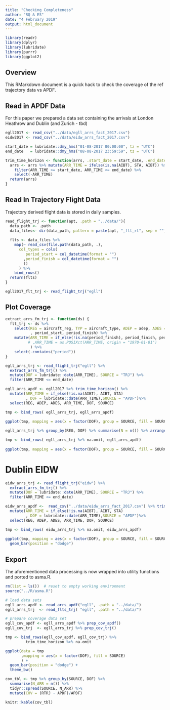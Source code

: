 ```yaml
---
title: "Checking Completeness"
author: "RQ & ES"
date: "4 February 2019"
output: html_document
---
```


```r
library(readr)
library(dplyr)
library(lubridate)
library(purrr)
library(ggplot2)
```


## Overview

This RMarkdown document is a quick hack to check the coverage of the ref trajectory data vs APDF.


## Read in APDF Data

For this paper we prepared a data set containing the arrivals at London Heathrow and Dublin (and Zurich - tbd)

```r
egll2017 <- read_csv("../data/egll_arrs_fact_2017.csv")
eidw2017 <- read_csv("../data/eidw_arrs_fact_2017.csv")
```

```r
start_date = lubridate::dmy_hms("01-08-2017 00:00:00", tz = "UTC")
end_date   = lubridate::dmy_hms("08-08-2017 23:59:59", tz = "UTC")

trim_time_horizon <- function(arrs, .start_date = start_date, .end_date = end_date){
  arrs <- arrs %>% mutate(ARR_TIME = ifelse(is.na(AIBT), STA, AIBT)) %>%
    filter(ARR_TIME >= start_date, ARR_TIME <= end_date) %>%
    select(-ARR_TIME)
  return(arrs)
}
```


## Read In Trajectory Flight Data

Trajectory derived flight data is stored in daily samples.

```r
read_flight_trj <- function(apt, .path = "../data/"){
  data_path <- .path
  data_files<- dir(data_path, pattern = paste(apt, "_flt_rt", sep = ""))
  
  flts <- data_files %>%
    map(~ read_csv(file.path(data_path, .),
      col_types = cols(
         period_start = col_datetime(format = "")
        ,period_finish = col_datetime(format = "")
        ))
      ) %>%
    bind_rows()
  return(flts)
}
```

```r
egll2017_flt_trj <- read_flight_trj("egll")
```


## Plot Coverage

```r
extract_arrs_fm_trj <- function(ds) {
  flt_trj <- ds %>% 
    select(REG = aircraft_reg, TYP = aircraft_type, ADEP = adep, ADES = ades
           , period_start, period_finish) %>%
    mutate(ARR_TIME = if_else(!is.na(period_finish), period_finish, period_start)
          # ,ARR_TIME = as.POSIXct(ARR_TIME, origin = "1970-01-01")
           ) %>%
    select(-contains("period"))
}
```



```r
egll_arrs_trj <- read_flight_trj("egll") %>% 
  extract_arrs_fm_trj() %>%
  mutate(DOF = lubridate::date(ARR_TIME), SOURCE = "TRJ") %>%
  filter(ARR_TIME <= end_date)

egll_arrs_apdf <- egll2017 %>% trim_time_horizon() %>% 
  mutate(ARR_TIME = if_else(!is.na(AIBT), AIBT, STA) 
         , DOF = lubridate::date(ARR_TIME),SOURCE = "APDF")%>% 
  select(REG, ADEP, ADES, ARR_TIME, DOF, SOURCE)
```

```r
tmp <- bind_rows( egll_arrs_trj, egll_arrs_apdf) 
    
ggplot(tmp, mapping = aes(x = factor(DOF), group = SOURCE, fill = SOURCE)) + geom_bar(position = "dodge")
```

```r
egll_arrs_trj %>% group_by(REG, DOF) %>% summarise(N = n()) %>% arrange(desc(N))
```


```r
tmp <- bind_rows( egll_arrs_trj %>% na.omit, egll_arrs_apdf) 
    
ggplot(tmp, mapping = aes(x = factor(DOF), group = SOURCE, fill = SOURCE)) + geom_bar(position = "dodge")
```



# Dublin EIDW

```r
eidw_arrs_trj <- read_flight_trj("eidw") %>% 
  extract_arrs_fm_trj() %>%
  mutate(DOF = lubridate::date(ARR_TIME), SOURCE = "TRJ") %>%
  filter(ARR_TIME <= end_date)

eidw_arrs_apdf <-  read_csv("../data/eidw_arrs_fact_2017.csv") %>% trim_time_horizon() %>% 
  mutate(ARR_TIME = if_else(!is.na(AIBT), AIBT, STA) 
         , DOF = lubridate::date(ARR_TIME),SOURCE = "APDF")%>% 
  select(REG, ADEP, ADES, ARR_TIME, DOF, SOURCE)
```

```r
tmp <- bind_rows( eidw_arrs_trj %>% na.omit, eidw_arrs_apdf) 
    
ggplot(tmp, mapping = aes(x = factor(DOF), group = SOURCE, fill = SOURCE)) + 
  geom_bar(position = "dodge")
```


## Export 

The aforementioned data processing is now wrapped into utility functions and ported to asma.R.
```r
rm(list = ls())  # reset to empty working environment
source("../R/asma.R")
```

```r
# load data sets
egll_arrs_apdf <- read_arrs_apdf("egll", .path = "../data/")
egll_arrs_trj  <- read_flts_trj( "egll", .path = "../data/")

# prepare coverage data set
egll_cov_apdf <- egll_arrs_apdf %>% prep_cov_apdf()
egll_cov_trj  <- egll_arrs_trj %>% prep_cov_trj()
```

```r
tmp <- bind_rows(egll_cov_apdf, egll_cov_trj) %>%
         trim_time_horizon %>% na.omit

ggplot(data = tmp
       ,mapping = aes(x = factor(DOF), fill = SOURCE)
       ) +
  geom_bar(position = "dodge") + 
  theme_bw()
```
```r
cov_tbl <- tmp %>% group_by(SOURCE, DOF) %>%
  summarise(N_ARR = n()) %>%
  tidyr::spread(SOURCE, N_ARR) %>%
  mutate(COV = (RTRJ - APDF)/APDF)
```
```r
knitr::kable(cov_tbl)
```





